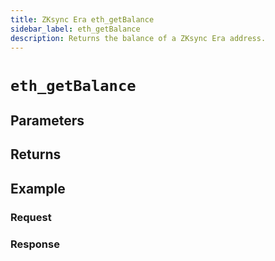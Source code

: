 ```yaml
---
title: ZKsync Era eth_getBalance
sidebar_label: eth_getBalance
description: Returns the balance of a ZKsync Era address.
---
```




# `eth_getBalance`

<Description />

## Parameters


<Params />

## Returns


<Returns />

## Example


<Example />

### Request


<Request />

### Response


<Response />
